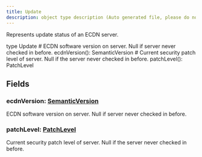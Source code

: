 ```yaml
---
title: Update
description: object type description (Auto generated file, please do not modify)
---
```



Represents update status of an ECDN server.

<GQLCodeSnippet>
<GQLLine><GQLKeyword>type</GQLKeyword> Update <GQLOpen /></GQLLine>
<GQLLine> </GQLLine>
	<GQLLine><GQLTab /><GQLComment># ECDN software version on server. Null if server never checked in before.</GQLComment></GQLLine>
	<GQLLine><GQLTab /><GQLName>ecdnVersion</GQLName>(): <GQLLink href="/ecdn-api-scalars/SemanticVersion">SemanticVersion</GQLLink></GQLLine>
<GQLLine> </GQLLine>
	<GQLLine><GQLTab /><GQLComment># Current security patch level of server. Null if the server never checked in before.</GQLComment></GQLLine>
	<GQLLine><GQLTab /><GQLName>patchLevel</GQLName>(): <GQLLink href="/ecdn-api-scalars/PatchLevel">PatchLevel</GQLLink></GQLLine>
<GQLLine> </GQLLine>
<GQLLine><GQLClose /></GQLLine>
</GQLCodeSnippet>


## Fields

### ecdnVersion: [SemanticVersion](/ecdn-api-scalars/SemanticVersion)
ECDN software version on server. Null if server never checked in before.


### patchLevel: [PatchLevel](/ecdn-api-scalars/PatchLevel)
Current security patch level of server. Null if the server never checked in before.


